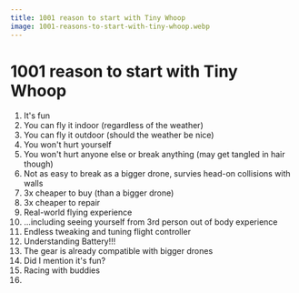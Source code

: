 ```yaml
---
title: 1001 reason to start with Tiny Whoop
image: 1001-reasons-to-start-with-tiny-whoop.webp
---
```


# 1001 reason to start with Tiny Whoop

1. It's fun
2. You can fly it indoor (regardless of the weather)
3. You can fly it outdoor (should the weather be nice)
4. You won't hurt yourself
5. You won't hurt anyone else or break anything (may get tangled in hair though)
6. Not as easy to break as a bigger drone, survies head-on collisions with walls
7. 3x cheaper to buy (than a bigger drone)
8. 3x cheaper to repair
9. Real-world flying experience
10. ...including seeing yourself from 3rd person out of body experience
11. Endless tweaking and tuning flight controller
12. Understanding Battery!!!
13. The gear is already compatible with bigger drones
14. Did I mention it's fun?
15. Racing with buddies
16.

